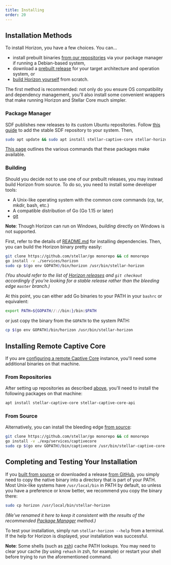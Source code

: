 ```yaml
---
title: Installing
order: 20
---
```




## Installation Methods

To install Horizon, you have a few choices. You can...
  - install prebuilt binaries [from our repositories](#package-manager) via your package manager if running a Debian-based system,
  - download a [prebuilt release](https://github.com/stellar/go/releases) for your target architecture and operation system, or
  - [build Horizon yourself](#building) from scratch. 

The first method is recommended: not only do you ensure OS compatibility and dependency management, you'll also install some convenient wrappers that make running Horizon and Stellar Core much simpler.

### Package Manager
SDF publishes new releases to its custom Ubuntu repositories. Follow [this guide](https://github.com/stellar/packages/blob/master/docs/adding-the-sdf-stable-repository-to-your-system.md#adding-the-sdf-stable-repository-to-your-system) to add the stable SDF repository to your system. Then, 

<CodeExample>

```bash
sudo apt update && sudo apt install stellar-captive-core stellar-horizon
```

</CodeExample>

[This page](https://github.com/stellar/packages/blob/master/docs/installing-individual-packages.md#installing-individual-packages) outlines the various commands that these packages make available.

### Building
Should you decide not to use one of our prebuilt releases, you may instead build Horizon from source. To do so, you need to install some developer tools:

- A Unix-like operating system with the common core commands (cp, tar, mkdir, bash, etc.)
- A compatible distribution of Go (Go 1.15 or later)
- [git](https://git-scm.com/)

**Note**: Though Horizon can run on Windows, *building* directly on Windows is not supported.

First, refer to the details of [README.md](https://github.com/stellar/go/blob/master/README.md#dependencies) for installing dependencies. Then, you can build the Horizon binary pretty easily:

<CodeExample>

```bash
git clone https://github.com/stellar/go monorepo && cd monorepo
go install -v ./services/horizon
sudo cp $(go env GOPATH)/bin/horizon /usr/bin/stellar-horizon
```

</CodeExample>

_(You should refer to the list of [Horizon releases](https://github.com/stellar/go/releases) and `git checkout` accordingly if you're looking for a stable release rather than the bleeding edge `master` branch.)_

At this point, you can either add Go binaries to your PATH in your `bashrc` or equivalent:

<CodeExample>

```bash
export PATH=${GOPATH//://bin:}/bin:$PATH
```

</CodeExample>

or just copy the binary from the `GOPATH` to the system PATH:

<CodeExample>

```bash
cp $(go env GOPATH)/bin/horizon /usr/bin/stellar-horizon
```

</CodeExample>


## Installing Remote Captive Core

If you are [configuring a remote Captive Core](./configuring#remote-captive-core) instance, you'll need some additional binaries on that machine.

### From Repositories
After setting up repositories as described [above](#package-manager), you'll need to install the following packages on that machine:

<CodeExample>

```bash
apt install stellar-captive-core stellar-captive-core-api
```

</CodeExample>

### From Source
Alternatively, you can install the bleeding edge [from source](https://github.com/stellar/go/exp/services/captivecore):

<CodeExample>

```bash
git clone https://github.com/stellar/go monorepo && cd monorepo
go install -v ./exp/services/captivecore
sudo cp $(go env GOPATH)/bin/captivecore /usr/bin/stellar-captive-core-api
```

</CodeExample>


## Completing and Testing Your Installation
If you [built from source](#building) or downloaded a release [from GitHub](https://github.com/stellar/go/releases), you simply need to copy the native binary into a directory that is part of your PATH. Most Unix-like systems have `/usr/local/bin` in PATH by default, so unless you have a preference or know better, we recommend you copy the binary there:

<CodeExample>

```bash
sudo cp horizon /usr/local/bin/stellar-horizon
```

</CodeExample>

_(We've renamed it here to keep it consistent with the results of the recommended [Package Manager](#package-manager) method.)_

To test your installation, simply run `stellar-horizon --help` from a terminal. If the help for Horizon is displayed, your installation was successful.

**Note**: Some shells (such as [zsh](https://www.zsh.org/)) cache PATH lookups. You may need to clear your cache (by using `rehash` in zsh, for example) or restart your shell before trying to run the aforementioned command.
